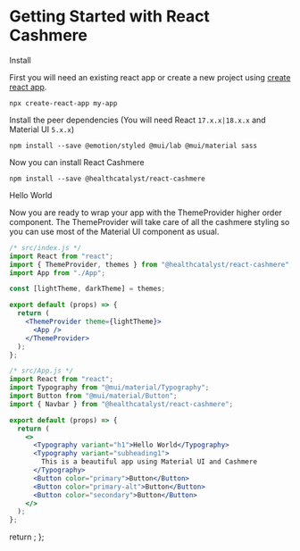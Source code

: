
<Meta title="Getting Started" />

# Getting Started with React Cashmere

<div className="subheading">Install</div>

First you will need an existing react app or create a new project using [create react app](https://reactjs.org/docs/create-a-new-react-app.html).

```
npx create-react-app my-app
```

Install the peer dependencies (You will need React `17.x.x|18.x.x` and Material UI `5.x.x`)

```shell
npm install --save @emotion/styled @mui/lab @mui/material sass
```

Now you can install React Cashmere

```
npm install --save @healthcatalyst/react-cashmere
```

<div className="subheading">Hello World</div>

Now you are ready to wrap your app with the ThemeProvider higher order component.
The ThemeProvider will take care of all the cashmere styling so you can use most of the Material UI component as usual.

```jsx
/* src/index.js */
import React from "react";
import { ThemeProvider, themes } from "@healthcatalyst/react-cashmere";
import App from "./App";

const [lightTheme, darkTheme] = themes;

export default (props) => {
  return (
    <ThemeProvider theme={lightTheme}>
      <App />
    </ThemeProvider>
  );
};
```

```jsx
/* src/App.js */
import React from "react";
import Typography from "@mui/material/Typography";
import Button from "@mui/material/Button";
import { Navbar } from "@healthcatalyst/react-cashmere";

export default (props) => {
  return (
    <>
      <Typography variant="h1">Hello World</Typography>
      <Typography variant="subheading1">
        This is a beautiful app using Material UI and Cashmere
      </Typography>
      <Button color="primary">Button</Button>
      <Button color="primary-alt">Button</Button>
      <Button color="secondary">Button</Button>
    </>
  );
};
```

  return <SyntaxHighlighter />;
};

